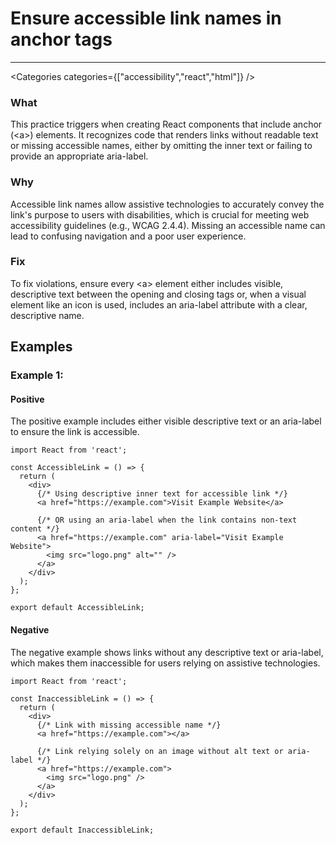 

# Ensure accessible link names in anchor tags

<Severity severity={SeverityLevels.MEDIUM} />

---

<Categories categories={["accessibility","react","html"]} />

### What
This practice triggers when creating React components that include anchor (&lt;a&gt;) elements. It recognizes code that renders links without readable text or missing accessible names, either by omitting the inner text or failing to provide an appropriate aria-label.

### Why
Accessible link names allow assistive technologies to accurately convey the link's purpose to users with disabilities, which is crucial for meeting web accessibility guidelines (e.g., WCAG 2.4.4). Missing an accessible name can lead to confusing navigation and a poor user experience.

### Fix
To fix violations, ensure every &lt;a&gt; element either includes visible, descriptive text between the opening and closing tags or, when a visual element like an icon is used, includes an aria-label attribute with a clear, descriptive name.

## Examples

### Example 1:

<!-- #example -->

#### Positive

<!-- #example_positive_description -->
The positive example includes either visible descriptive text or an aria-label to ensure the link is accessible.

<!-- #example_positive_code -->
```tsx
import React from 'react';

const AccessibleLink = () => {
  return (
    <div>
      {/* Using descriptive inner text for accessible link */}
      <a href="https://example.com">Visit Example Website</a>

      {/* OR using an aria-label when the link contains non-text content */}
      <a href="https://example.com" aria-label="Visit Example Website">
        <img src="logo.png" alt="" />
      </a>
    </div>
  );
};

export default AccessibleLink;
```

#### Negative

<!-- #example_negative_description -->
The negative example shows links without any descriptive text or aria-label, which makes them inaccessible for users relying on assistive technologies.

<!-- #example_negative_code -->
```tsx
import React from 'react';

const InaccessibleLink = () => {
  return (
    <div>
      {/* Link with missing accessible name */}
      <a href="https://example.com"></a>

      {/* Link relying solely on an image without alt text or aria-label */}
      <a href="https://example.com">
        <img src="logo.png" />
      </a>
    </div>
  );
};

export default InaccessibleLink;
```